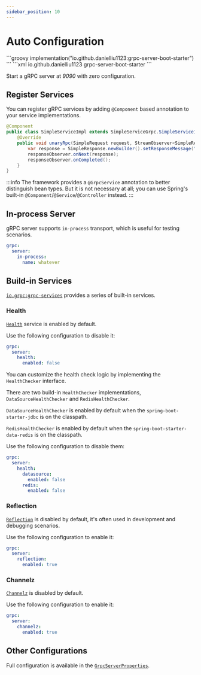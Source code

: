 ```yaml
---
sidebar_position: 10
---
```



# Auto Configuration

<Tabs>
    <TabItem value="gradle" label="Gradle">
        ```groovy
        implementation("io.github.danielliu1123:grpc-server-boot-starter")
        ```
    </TabItem>
    <TabItem value="maven" label="Maven">
        ```xml
        <dependency>
            <groupId>io.github.danielliu1123</groupId>
            <artifactId>grpc-server-boot-starter</artifactId>
        </dependency>
        ```
    </TabItem>
</Tabs>

Start a gRPC server at *9090* with zero configuration.

## Register Services

You can register gRPC services by adding `@Component` based annotation to your service implementations.

```java
@Component
public class SimpleServiceImpl extends SimpleServiceGrpc.SimpleServiceImplBase {
    @Override
    public void unaryRpc(SimpleRequest request, StreamObserver<SimpleResponse> responseObserver) {
        var response = SimpleResponse.newBuilder().setResponseMessage("Hello " + request.getRequestMessage()).build();
        responseObserver.onNext(response);
        responseObserver.onCompleted();
    }
}
```

:::info
The framework provides a `@GrpcService` annotation to better distinguish bean types.
But it is not necessary at all; you can use Spring's built-in `@Component`/`@Service`/`@Controller` instead.
:::

## In-process Server

gRPC server supports `in-process` transport, which is useful for testing scenarios.

```yaml
grpc:
  server:
    in-process:
      name: whatever
```

## Build-in Services

[`io.grpc:grpc-services`](https://mvnrepository.com/artifact/io.grpc/grpc-services) provides a series of built-in services.

### Health

[`Health`](https://grpc.io/docs/guides/health-checking/) service is enabled by default.

Use the following configuration to disable it:

```yaml
grpc:
  server:
    health:
      enabled: false
```

You can customize the health check logic by implementing the `HealthChecker` interface.

There are two build-in `HealthChecker` implementations, `DataSourceHealthChecker` and `RedisHealthChecker`.

`DataSourceHealthChecker` is enabled by default when the `spring-boot-starter-jdbc` is on the classpath.

`RedisHealthChecker` is enabled by default when the `spring-boot-starter-data-redis` is on the classpath.

Use the following configuration to disable them:

```yaml
grpc:
  server:
    health:
      datasource:
        enabled: false
      redis:
        enabled: false
```

### Reflection

[`Reflection`](https://grpc.io/docs/guides/reflection/) is disabled by default, it's often used in development and debugging scenarios.

Use the following configuration to enable it:

```yaml
grpc:
  server:
    reflection:
      enabled: true
```

### Channelz

[`Channelz`](https://grpc.io/blog/a-short-introduction-to-channelz/) is disabled by default.

Use the following configuration to enable it:

```yaml
grpc:
  server:
    channelz:
      enabled: true
```

## Other Configurations

Full configuration is available in the [`GrpcServerProperties`](/docs/reference/configuration).
